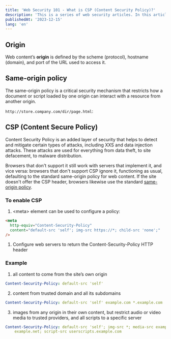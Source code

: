 ```yaml
---
title: 'Web Security 101 - What is CSP (Content Security Policy)?'
description: 'This is a series of web security articles. In this article, I will explain what I learned about CSP (Content Security Policy)'
publishedAt: '2023-12-15'
lang: 'en'
---
```


## Origin

Web content’s **origin** is defined by the scheme (protocol), hostname (domain), and port of the URL used to access it.

## Same-origin policy

The same-origin policy is a critical security mechanism that restricts how a document or script loaded by one origin can interact with a resource from another origin.

`http://store.company.com/dir/page.html`:

<Table
  colTitles={['Outcome', 'Reason']}
  rowTitles={[
    'http://store.company.com/dir2/other.html',
    'http://store.company.com/dir/inner/another.html',
    'https://store.company.com/page.html',
    'http://store.company.com:81/dir/page.html',
    'http://news.company.com/dir/page.html',
  ]}
  rows={[
    ['Same origin', 'Only the path'],
    ['Same origin', 'Only the path'],
    ['Failure', 'Different protocol'],
    ['Failure', 'Different port (http:// is port 80 by default)'],
    ['Failure', 'Different host'],
  ]}
/>

## CSP (Content Secure Policy)

Content Security Policy is an added layer of security that helps to detect and mitigate certain types of attacks, including XXS and data injection attacks. These attacks are used for everything from data theft, to site defacement, to malware distribution.

Browsers that don't support it still work with servers that implement it, and vice versa: browsers that don't support CSP ignore it, functioning as usual, defaulting to the standard same-origin policy for web content. If the site doesn't offer the CSP header, browsers likewise use the standard [same-origin policy](https://developer.mozilla.org/en-US/docs/Web/Security/Same-origin_policy).

### To enable CSP

1. &lt;meta&gt; element can be used to configure a policy:

```html
<meta
  http-equiv="Content-Security-Policy"
  content="default-src 'self'; img-src https://*; child-src 'none';"
/>
```

1. Configure web servers to return the Content-Security-Policy HTTP header

### Example

1. all content to come from the site’s own origin

```yaml
Content-Security-Policy: default-src 'self'
```

2. content from trusted domain and all its subdomains

```yaml
Content-Security-Policy: default-src 'self' example.com *.example.com
```

3. images from any origin in their own content, but restrict audio or video media to trusted providers, and all scripts to a specific server

```yaml
Content-Security-Policy: default-src 'self'; img-src *; media-src example.org
	example.net; script-src userscripts.example.com
```
